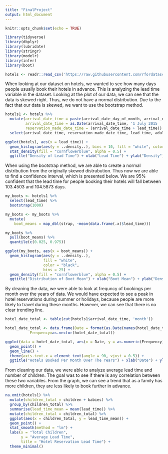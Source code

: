 ```yaml
---
title: "FinalProject"
output: html_document
---
```


```r
knitr::opts_chunk$set(echo = TRUE)
```

```r
library(tidyverse)
library(dbplyr)
library(lubridate)
library(stringr)
library(modelr)
library(infer)
library(boot)
```

```r
hotels <- readr::read_csv('https://raw.githubusercontent.com/rfordatascience/tidytuesday/master/data/2020/2020-02-11/hotels.csv')
```

When looking at our dataset on hotels, we wanted to see how many days people usually book their hotels in advance.  This is analyzing the lead time variable in the dataset.  Looking at the plot of our data, we can see that the data is skewed right.  Thus, we do not have a normal distribution.  Due to the fact that our data is skewed, we want to use the bootstrap method.  
```r
hotels1 <- hotels %>%
  mutate(arrival_date_time = paste(arrival_date_day_of_month, arrival_date_month, arrival_date_year),
         arrival_date_time = as.Date(arrival_date_time, '1 July 2015	',format='%d %b %Y'), 
         reservation_made_date_time = (arrival_date_time + lead_time)) %>%
  select(arrival_date_time, reservation_made_date_time, lead_time, adults, children, babies)

ggplot(hotels1, aes(x = lead_time)) + 
  geom_histogram(aes(y = ..density..), bins = 10, fill = "white", color = "black")+
  stat_density(fill = "cornflowerblue", alpha = 0.5) + 
  ggtitle("Density of Lead Time") + xlab("Lead Time") + ylab("Density")
```


When using the bootstrap method, we are able to create a normal distribution from the originally skewed distrubution.  Thus now we are able to find a confidence interval, which is presented below.  We are 95% confident that the lead time for people booking their hotels will fall between 103.4503 and 104.5873 days.  
```r
my_boots <- hotels1 %>%
  select(lead_time) %>% 
  bootstrap(1000)

my_boots <- my_boots %>%
  mutate(
    boot_means = map_dbl(strap, ~mean(data.frame(.x)$lead_time)))

my_boots %>%
  pull(boot_means) %>%
  quantile(c(0.025, 0.975))

ggplot(my_boots, aes(x = boot_means)) + 
  geom_histogram(aes(y = ..density..),
                 fill = "white",
                 color = "black",
                 bins = 25) + 
  geom_density(fill = "cornflowerblue", alpha = 0.5) + 
  ggtitle("Distribution of Boot Mean") + xlab("Boot Mean") + ylab("Density")

```



By cleaning the data, we were able to look at frequncy of bookings per month over the years of data.  We would have expected to see a peak in hotel reservations during summer or holidays, because people are more likely to travel during these months.  However, we can see that there is no clear trending line.  
```r
hotel_date_total <- table(cut(hotels1$arrival_date_time, 'month'))

hotel_date_total <- data.frame(Date = format(as.Date(names(hotel_date_total)), '%m/%Y'),
           Frequency=as.vector(hotel_date_total))

ggplot(data = hotel_date_total, aes(x = Date, y = as.numeric(Frequency))) +
  geom_point() + 
  geom_line() +
  theme(axis.text.x = element_text(angle = 90, vjust = 0.5)) +  
  ggtitle("Hotels Booked Per Month Over The Years") + xlab("Date") + ylab("Frequency")
```


From cleaning our data, we were able to analyze average lead time and number of children.  The goal was to see if there is any correlation between these two variables.  From the graph, we can see a trend that as a family has more children, they are less likely to book further in advance.
```r
na.omit(hotels1) %>%
  mutate(children_total = children + babies) %>%
  group_by(children_total) %>%
  summarise(lead_time_mean = mean(lead_time)) %>%
  mutate(children_total = children_total) %>%
  ggplot(aes(x = children_total, y = lead_time_mean)) + 
  geom_point() +
  stat_smooth(method = "lm") +
  labs(x = "Total Children", 
       y = "Average Lead Time",
       title = "Hotel Reservation Lead Time") +
  theme_minimal()
```







